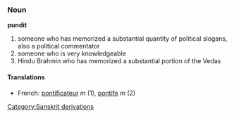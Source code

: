 ===Noun===
'''pundit'''

# someone who has memorized a substantial quantity of political slogans, also a political commentator
# someone who is very knowledgeable
# Hindu Brahmin who has memorized a substantial portion of the Vedas

====Translations====
*French: [[pontificateur]] ''m'' (1), [[pontife]] ''m'' (2)
[[Category:Sanskrit derivations]]